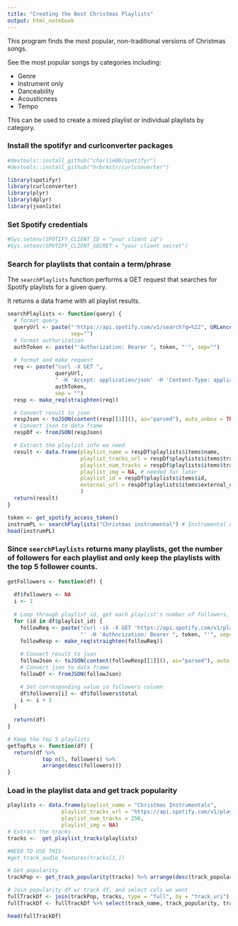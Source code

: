 ```yaml
---
title: "Creating the Best Christmas Playlists"
output: html_notebook
---
```


This program finds the most popular, non-traditional versions of Christmas songs.

See the most popular songs by categories including:

- Genre
- Instrument only
- Danceability
- Acousticness
- Tempo

This can be used to create a mixed playlist or individual playlists by category.

### Install the spotifyr and curlconverter packages
```r
#devtools::install_github("charlie86/spotifyr")
#devtools::install_github("hrbrmstr/curlconverter")
```

```r
library(spotifyr)
library(curlconverter)
library(plyr)
library(dplyr)
library(jsonlite)
```

### Set Spotify credentials

```r
#Sys.setenv(SPOTIFY_CLIENT_ID = "your client id")
#Sys.setenv(SPOTIFY_CLIENT_SECRET = "your client secret")
```

### Search for playlists that contain a term/phrase
The `searchPlaylists` function performs a GET request that searches for Spotify playlists for a given query.

It returns a data frame with all playlist results.
```r
searchPlaylists <- function(query) {
  # format query
  queryUrl <- paste("'https://api.spotify.com/v1/search?q=%22", URLencode(query), "%22&type=playlist'", 
                    sep="")
  # format authorization
  authToken <- paste("'Authorization: Bearer ", token, "'", sep="")
  
  # format and make request
  req <- paste("curl -X GET ", 
               queryUrl, 
               " -H 'Accept: application/json' -H 'Content-Type: application/json' -H ",
               authToken, 
               sep = "")
  resp <- make_req(straighten(req))

  # Convert result to json
  respJson <- toJSON(content(resp[[1]](), as="parsed"), auto_unbox = TRUE, pretty=TRUE) 
  # Convert json to data frame
  respDf <- fromJSON(respJson)

  # Extract the playlist info we need
  result <- data.frame(playlist_name = respDf$playlists$items$name,
                       playlist_tracks_url = respDf$playlists$items$tracks$href,
                       playlist_num_tracks = respDf$playlists$items$tracks$total,
                       playlist_img = NA, # needed for later
                       playlist_id = respDf$playlists$items$id,
                       external_url = respDf$playlists$items$external_urls$spotify
                       )
  return(result)
}
```

```r
token <- get_spotify_access_token()
instrumPL <- searchPlaylists("Christmas instrumental") # Instrumental query
head(instrumPL)
```


### Since `searchPlaylists` returns many playlists, get the number of followers for each playlist and only keep the playlists with the top 5 follower counts.
```r
getFollowers <- function(df) {
  
  df$followers <- NA
  i <- 1
  
  # Loop through playlist_id, get each playlist's number of followers, and store result in df
  for (id in df$playlist_id) {
    followReq <- paste("curl -ik -X GET 'https://api.spotify.com/v1/playlists/", id, 
                       "' -H 'Authorization: Bearer ", token, "'", sep="")
    followResp <- make_req(straighten(followReq))
  
    # Convert result to json
    followJson <- toJSON(content(followResp[[1]](), as="parsed"), auto_unbox = TRUE, pretty=TRUE)
    # Convert json to data frame
    followDf <- fromJSON(followJson)

    # Set corresponding value in followers column
    df$followers[i] <- df$followers$total
    i <- i + 1
  }
  
  return(df)
}

# Keep the top 5 playlists
getTopPLs <- function(df) {
  return(df %>% 
           top_n(5, followers) %>% 
           arrange(desc(followers)))
}

```



### Load in the playlist data and get track popularity

```r
playlists <- data.frame(playlist_name = "Christmas Instrumentals", 
                 playlist_tracks_url = "https://api.spotify.com/v1/playlists/3UwpYtXlBzw9FN24TAYksU/tracks",
                 playlist_num_tracks = 256,
                 playlist_img = NA)
# Extract the tracks
tracks <-  get_playlist_tracks(playlists) 

#NEED TO USE THIS:
#get_track_audio_features(tracks[1,])

# Get popularity
trackPop <- get_track_popularity(tracks) %>% arrange(desc(track_popularity)) 

# Join popularity df w/ track df, and select cols we want
fullTrackDf <- join(trackPop, tracks, type = "full", by = "track_uri")
fullTrackDf <- fullTrackDf %>% select(track_name, track_popularity, track_uri, playlist_name, artist_name, track_open_spotify_url)

head(fullTrackDf)
```








